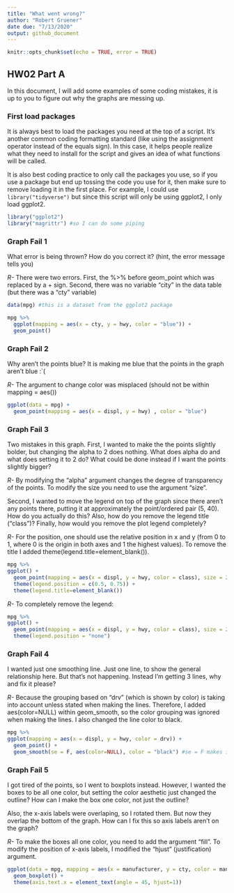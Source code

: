 ```yaml
---
title: "What went wrong?"
author: "Robert Gruener"
date due: "7/13/2020"
output: github_document
---
```


```r
knitr::opts_chunk$set(echo = TRUE, error = TRUE)
```

## HW02 Part A

In this document, I will add some examples of some coding mistakes, it is up to you to figure out why the graphs are messing up. 

### First load packages

It is always best to load the packages you need at the top of a script. It's another common coding formatting standard (like using the assignment operator instead of the equals sign). In this case, it helps people realize what they need to install for the script and gives an idea of what functions will be called. 

It is also best coding practice to only call the packages you use, so if you use a package but end up tossing the code you use for it, then make sure to remove loading it in the first place. For example, I could use `library("tidyverse")` but since this script will only be using ggplot2, I only load ggplot2.

```r
library("ggplot2")
library("magrittr") #so I can do some piping
```


### Graph Fail 1

What error is being thrown? How do you correct it? (hint, the error message tells you)

*R-* There were two errors. First, the %>% before geom_point which was replaced by a + sign. Second, there was no variable "city" in the data table (but there was a "cty" variable)

```r
data(mpg) #this is a dataset from the ggplot2 package

mpg %>% 
  ggplot(mapping = aes(x = cty, y = hwy, color = "blue")) + 
  geom_point()

```
### Graph Fail 2
Why aren't the points blue? It is making me blue that the points in the graph aren't blue :`(

*R-* The argument to change color was misplaced (should not be within mapping = aes())
```r
ggplot(data = mpg) + 
  geom_point(mapping = aes(x = displ, y = hwy) , color = "blue")

```

### Graph Fail 3
Two mistakes in this graph. First, I wanted to make the the points slightly bolder, but changing the alpha to 2 does nothing. What does alpha do and what does setting it to 2 do? What could be done instead if I want the points slightly bigger? 

*R-* By modifying the "alpha" argument changes the degree of transparency of the points. To modify the size you need to use the argument "size".

Second, I wanted to move the legend on top of the graph since there aren't any points there, putting it at approximately the point/ordered pair (5, 40). How do you actually do this? Also, how do you remove the legend title ("class")? Finally, how would you remove the plot legend completely?

*R-* For the position, one should use the relative position in x and y (from 0 to 1, where 0 is the origin in both axes and 1 the highest values). To remove the title I added theme(legend.title=element_blank()). 

```r
mpg %>% 
ggplot() + 
  geom_point(mapping = aes(x = displ, y = hwy, color = class), size = 2) + 
  theme(legend.position = c(0.5, 0.75)) +
  theme(legend.title=element_blank())
```

*R-* To completely remove the legend:
```r
mpg %>% 
ggplot() + 
  geom_point(mapping = aes(x = displ, y = hwy, color = class), size = 2) + 
  theme(legend.position = "none") 
```

### Graph Fail 4
I wanted just one smoothing line. Just one line, to show the general relationship here. But that's not happening. Instead I'm getting 3 lines, why and fix it please?

*R-* Because the grouping based on "drv" (which is shown by color) is taking into account unless stated when making the lines. Therefore, I added aes(color=NULL) within geom_smooth, so the color grouping was ignored when making the lines. I also changed the line color to black.
```r
mpg %>% 
ggplot(mapping = aes(x = displ, y = hwy, color = drv)) + 
  geom_point() + 
  geom_smooth(se = F, aes(color=NULL), color = "black") #se = F makes it so it won't show the error in the line of fit
```

### Graph Fail 5
I got tired of the points, so I went to boxplots instead. However, I wanted the boxes to be all one color, but setting the color aesthetic just changed the outline? How can I make the box one color, not just the outline? 

Also, the x-axis labels were overlaping, so I rotated them. But now they overlap the bottom of the graph. How can I fix this so axis labels aren't on the graph?

*R-* To make the boxes all one color, you need to add the argument "fill". To modify the position of x-axis labels, I modified the "hjust" (justification) argument.
```r
ggplot(data = mpg, mapping = aes(x = manufacturer, y = cty, color = manufacturer, fill=manufacturer)) + 
  geom_boxplot() + 
  theme(axis.text.x = element_text(angle = 45, hjust=1))
```



